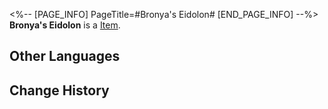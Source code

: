 <%-- [PAGE_INFO]
PageTitle=#Bronya's Eidolon#
[END_PAGE_INFO] --%>
{{Item Infobox
|title       = Bronya's Eidolon
|id          = 11101
|image       = Item Bronya's Eidolon.png
|type        = 
|invCategory = 
|rarity      = 5
|effect      = Material for raising Bronya's Eidolon Level.
|description = 
}}
'''Bronya's Eidolon''' is a [[Item]].

==Other Languages==
{{Other Languages
|en   = Bronya's Eidolon
|zhs  = 【布洛妮娅】的星魂
|zht  = 【布洛妮婭】的星魂
|ja   = 「ブローニャ」の星魂
|ko   = [브로냐]의 성혼
|es   = Eidolon de Bronya
|fr   = Eidolon de Bronya
|ru   = Эйдолон Брони
|th   = Eidolon ของ Bronya
|vi   = Tinh Hồn Bronya
|de   = Bronyas Eidolon
|id   = Bronya's Eidolon
|pt   = Eidolon de Bronya
}}

==Change History==
{{Change History|2.0}}